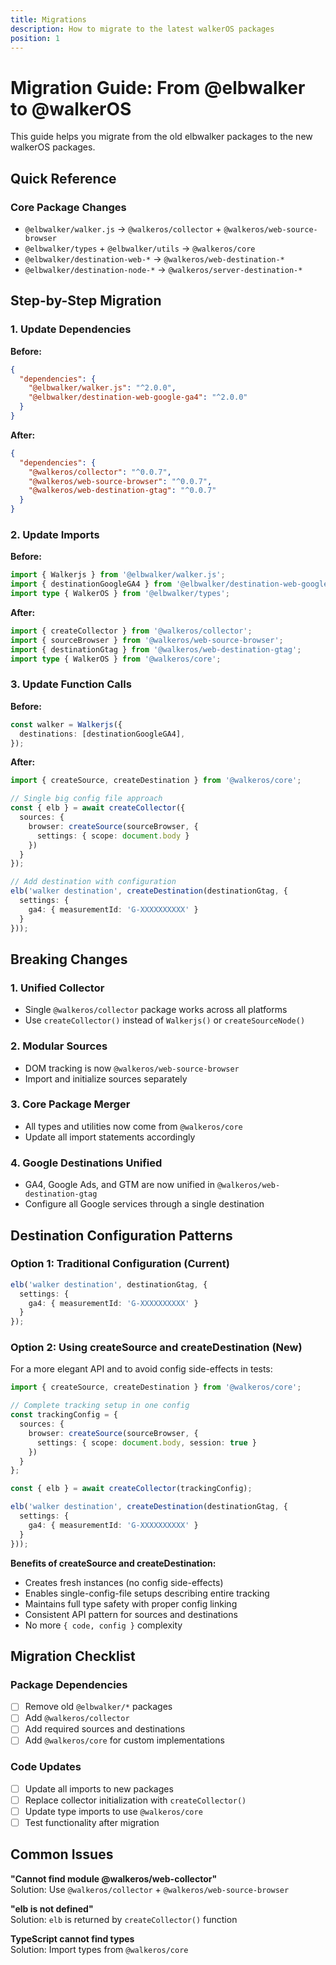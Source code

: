 ```yaml
---
title: Migrations
description: How to migrate to the latest walkerOS packages
position: 1
---
```


# Migration Guide: From @elbwalker to @walkerOS

This guide helps you migrate from the old elbwalker packages to the new walkerOS packages.

## Quick Reference

### Core Package Changes
- `@elbwalker/walker.js` → `@walkeros/collector` + `@walkeros/web-source-browser`
- `@elbwalker/types` + `@elbwalker/utils` → `@walkeros/core`
- `@elbwalker/destination-web-*` → `@walkeros/web-destination-*`
- `@elbwalker/destination-node-*` → `@walkeros/server-destination-*`

## Step-by-Step Migration

### 1. Update Dependencies

**Before:**
```json
{
  "dependencies": {
    "@elbwalker/walker.js": "^2.0.0",
    "@elbwalker/destination-web-google-ga4": "^2.0.0"
  }
}
```

**After:**
```json
{
  "dependencies": {
    "@walkeros/collector": "^0.0.7",
    "@walkeros/web-source-browser": "^0.0.7",
    "@walkeros/web-destination-gtag": "^0.0.7"
  }
}
```

### 2. Update Imports

**Before:**
```typescript
import { Walkerjs } from '@elbwalker/walker.js';
import { destinationGoogleGA4 } from '@elbwalker/destination-web-google-ga4';
import type { WalkerOS } from '@elbwalker/types';
```

**After:**
```typescript
import { createCollector } from '@walkeros/collector';
import { sourceBrowser } from '@walkeros/web-source-browser';
import { destinationGtag } from '@walkeros/web-destination-gtag';
import type { WalkerOS } from '@walkeros/core';
```

### 3. Update Function Calls

**Before:**
```typescript
const walker = Walkerjs({
  destinations: [destinationGoogleGA4],
});
```

**After:**
```typescript
import { createSource, createDestination } from '@walkeros/core';

// Single big config file approach
const { elb } = await createCollector({
  sources: {
    browser: createSource(sourceBrowser, {
      settings: { scope: document.body }
    })
  }
});

// Add destination with configuration
elb('walker destination', createDestination(destinationGtag, {
  settings: {
    ga4: { measurementId: 'G-XXXXXXXXXX' }
  }
}));
```

## Breaking Changes

### 1. Unified Collector
- Single `@walkeros/collector` package works across all platforms
- Use `createCollector()` instead of `Walkerjs()` or `createSourceNode()`

### 2. Modular Sources  
- DOM tracking is now `@walkeros/web-source-browser`
- Import and initialize sources separately

### 3. Core Package Merger
- All types and utilities now come from `@walkeros/core`
- Update all import statements accordingly

### 4. Google Destinations Unified
- GA4, Google Ads, and GTM are now unified in `@walkeros/web-destination-gtag`
- Configure all Google services through a single destination

## Destination Configuration Patterns

### Option 1: Traditional Configuration (Current)
```typescript
elb('walker destination', destinationGtag, {
  settings: {
    ga4: { measurementId: 'G-XXXXXXXXXX' }
  }
});
```

### Option 2: Using createSource and createDestination (New)
For a more elegant API and to avoid config side-effects in tests:

```typescript
import { createSource, createDestination } from '@walkeros/core';

// Complete tracking setup in one config
const trackingConfig = {
  sources: {
    browser: createSource(sourceBrowser, {
      settings: { scope: document.body, session: true }
    })
  }
};

const { elb } = await createCollector(trackingConfig);

elb('walker destination', createDestination(destinationGtag, {
  settings: {
    ga4: { measurementId: 'G-XXXXXXXXXX' }
  }
}));
```

**Benefits of createSource and createDestination:**
- Creates fresh instances (no config side-effects)
- Enables single-config-file setups describing entire tracking
- Maintains full type safety with proper config linking
- Consistent API pattern for sources and destinations
- No more `{ code, config }` complexity

## Migration Checklist

### Package Dependencies
- [ ] Remove old `@elbwalker/*` packages
- [ ] Add `@walkeros/collector` 
- [ ] Add required sources and destinations
- [ ] Add `@walkeros/core` for custom implementations

### Code Updates  
- [ ] Update all imports to new packages
- [ ] Replace collector initialization with `createCollector()`
- [ ] Update type imports to use `@walkeros/core`
- [ ] Test functionality after migration

## Common Issues

**"Cannot find module @walkeros/web-collector"**  
Solution: Use `@walkeros/collector` + `@walkeros/web-source-browser`

**"elb is not defined"**  
Solution: `elb` is returned by `createCollector()` function

**TypeScript cannot find types**  
Solution: Import types from `@walkeros/core`
